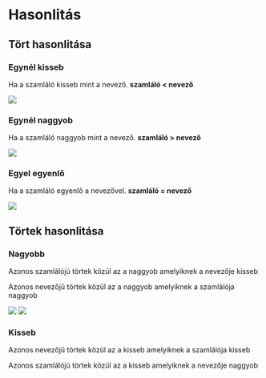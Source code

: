 
# Hasonlitás

## Tört hasonlitása

### Egynél kisseb

Ha a szamláló kisseb mint a nevező. **szamláló < nevező**

<Example>

<img src="/img/example_fraction.png" width={50} className="white-bg" />

</Example>

### Egynél naggyob

Ha a szamláló naggyob mint a nevező. **szamláló > nevező**

<Example>

<img src="/img/denominator_fraction.png" width={50} className="white-bg" />

</Example>

### Egyel egyenlő

Ha a szamláló egyenlő a nevezővel. **szamláló = nevező**

<Example>

<img src="/img/equal_fraction.png" width={50} className="white-bg" />

</Example>

## Törtek hasonlitása

### Nagyobb

Azonos szamlálójú törtek közül az a naggyob amelyiknek a nevezője kisseb

Azonos nevezőjű törtek közül az a naggyob amelyiknek a szamlálója naggyob

<Example>

<img src="/img/bigger_fractions_1.png" width={50} className="white-bg" />
<img src="/img/bigger_fractions_2.png" width={50} className="white-bg" />

</Example>

### Kisseb

Azonos nevezőjű törtek közül az a kisseb amelyiknek a szamlálója kisseb

Azonos szamlálójú törtek közül az a kisseb amelyiknek a nevezője naggyob
